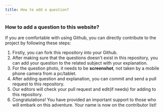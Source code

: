 ```yaml
---
title: How to add a question?
---
```


### How to add a question to this website?

If you are comfortable with using Github, you can directly contribute to the project by following these steps:

1. Firstly, you can fork this repository into your Github.  
2. After making sure that the questions doesn't exist in this repository, you can add your question to the related subject with your explanation.
3. For the question photo, it needs to be **screenshot**, not taken by a mobile phone camera from a pc/tablet.
4. After adding question and explanation, you can commit and send a pull request to this repository. 
5. Our editors will check your pull request and edit(if needs) for adding to this repository.
5. Congratulations! You have provided an important support to those who will embark on this adventure. Your name is now on the contributor list!